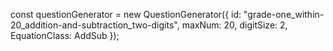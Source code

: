 
const questionGenerator = new QuestionGenerator({
	id: "grade-one_within-20_addition-and-subtraction_two-digits",
	maxNum: 20,
	digitSize: 2,
	EquationClass: AddSub
});

<Meta title={questionGenerator.getName()} parameters={defaultDocParams()} />

<Title>{questionGenerator.getTitle()}</Title>

<Canvas className="custom-docs-story">
	<QuizContainer questionGenerator={questionGenerator} />
</Canvas>
